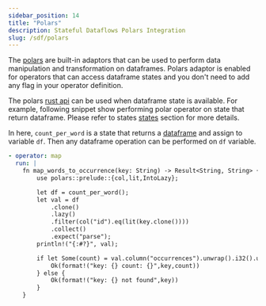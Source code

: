 ```yaml
---
sidebar_position: 14
title: "Polars"
description: Stateful Dataflows Polars Integration
slug: /sdf/polars
---
```


The [polars](https://pola.rs) are built-in adaptors that can be used to perform data manipulation and transformation on dataframes.  Polars adaptor is enabled for operators that can access dataframe states and you don't need to add any flag in your operator definition.

The polars [rust api](https://docs.rs/polars/0.36.2/polars/index.html) can be used when dataframe state is available.  For example, following snippet show performing polar operator on state that return dataframe.  Please refer to states [states](/sdf/states) section for more details.

In here, `count_per_word` is a state that returns a [dataframe](https://docs.rs/polars/latest/polars/frame/struct.DataFrame.html) and assign to variable `df`.  Then any dataframe operation can be performed on `df` variable.

```yaml
- operator: map
  run: |
    fn map_words_to_occurrence(key: String) -> Result<String, String> {
        use polars::prelude::{col,lit,IntoLazy};

        let df = count_per_word();
        let val = df
            .clone()
            .lazy()
            .filter(col("id").eq(lit(key.clone())))
            .collect()
            .expect("parse");
        println!("{:#?}", val);

        if let Some(count) = val.column("occurrences").unwrap().i32().unwrap().get(0) {
            Ok(format!("key: {} count: {}",key,count))
        } else {
            Ok(format!("key: {} not found",key))
        }
    }
```

